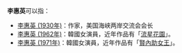 '''李惠英'''可以指：
*[[李惠英_(1930年)|李惠英 (1930年)]]：作家，美国海峡两岸交流会会长
*[[李惠英_(1962年)|李惠英 (1962年)]]：韓國女演員，近年作品有「[[流星花園_(韓國電視劇)|流星花園]]」。
*[[李惠英_(1971年)|李惠英 (1971年)]]：韓國女演員，近年作品有「[[賢內助女王|賢內助女王]]」。

{{disambig|Cat=三字李姓人名消歧義|H}}